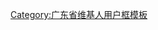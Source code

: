 {{Userbox
|border-c=black
|border-s=1
|id-c=pink
|info-c=#E6FaE6
|info-s=9
|id=[[File:Map of dongguan01.png|60px]]
|info=该用户现在或曾经居住于'''[[东莞市]]'''。
}}

<includeonly>[[Category:东莞维基人|{{PAGENAME}}]][[Category:广东维基人|{{PAGENAME}}]]</includeonly>
<noinclude>
[[Category:广东省维基人用户框模板]]
</noinclude>